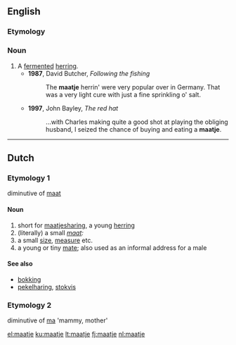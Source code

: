 ==English==

===Etymology===
{{etyl|nl}} {{term|maatje|lang=nl}}

===Noun===
{{en-noun}}

# A [[ferment]]ed [[herring]].
#* '''1987''', David Butcher, ''Following the fishing''
#*: The '''maatje''' herrin' were very popular over in Germany. That was a very light cure with just a fine sprinkling o' salt.
#* '''1997''', John Bayley, ''The red hat''
#*: ...with Charles making quite a good shot at playing the obliging husband, I seized the chance of buying and eating a '''maatje'''.

----

==Dutch==

===Etymology 1===
diminutive of [[maat]]

====Noun====
{{nl-noun-dim}}

# short for [[maatjesharing]], a young [[herring]] 
# (literally) a small ''[[maat]]:''
# a small [[size]], [[measure]] etc.
# a young or tiny [[mate]]; also used as an informal address for a male

====See also====
* [[bokking]]
* [[pekelharing]], [[stokvis]]

===Etymology 2===
diminutive of [[ma]] 'mammy, mother'

[[el:maatje]]
[[ku:maatje]]
[[lt:maatje]]
[[fj:maatje]]
[[nl:maatje]]